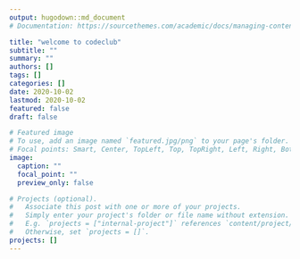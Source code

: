 ```yaml
---
output: hugodown::md_document
# Documentation: https://sourcethemes.com/academic/docs/managing-content/

title: "welcome to codeclub"
subtitle: ""
summary: ""
authors: []
tags: []
categories: []
date: 2020-10-02
lastmod: 2020-10-02
featured: false
draft: false

# Featured image
# To use, add an image named `featured.jpg/png` to your page's folder.
# Focal points: Smart, Center, TopLeft, Top, TopRight, Left, Right, BottomLeft, Bottom, BottomRight.
image:
  caption: ""
  focal_point: ""
  preview_only: false

# Projects (optional).
#   Associate this post with one or more of your projects.
#   Simply enter your project's folder or file name without extension.
#   E.g. `projects = ["internal-project"]` references `content/project/deep-learning/index.md`.
#   Otherwise, set `projects = []`.
projects: []
---
```


